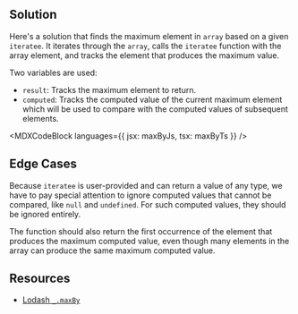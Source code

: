 

## Solution

Here's a solution that finds the maximum element in `array` based on a given `iteratee`. It iterates through the `array`, calls the `iteratee` function with the array element, and tracks the element that produces the maximum value.

Two variables are used:

- `result`: Tracks the maximum element to return.
- `computed`: Tracks the computed value of the current maximum element which will be used to compare with the computed values of subsequent elements.

<MDXCodeBlock languages={{ jsx: maxByJs, tsx: maxByTs }} />

## Edge Cases

Because `iteratee` is user-provided and can return a value of any type, we have to pay special attention to ignore computed values that cannot be compared, like `null` and `undefined`. For such computed values, they should be ignored entirely.

The function should also return the first occurrence of the element that produces the maximum computed value, even though many elements in the array can produce the same maximum computed value.

## Resources

- [Lodash `_.maxBy`](https://lodash.com/docs/#maxBy)
